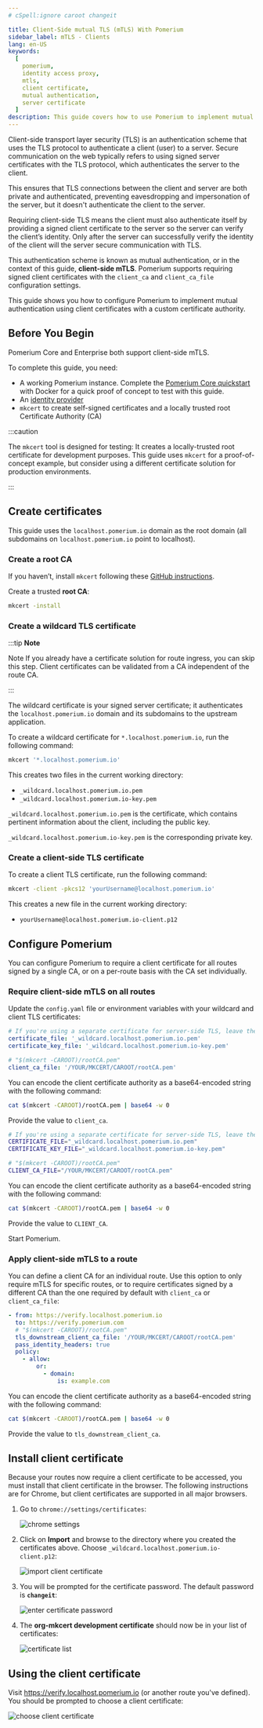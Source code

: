 ```yaml
---
# cSpell:ignore caroot changeit

title: Client-Side mutual TLS (mTLS) With Pomerium
sidebar_label: mTLS - Clients
lang: en-US
keywords:
  [
    pomerium,
    identity access proxy,
    mtls,
    client certificate,
    mutual authentication,
    server certificate
  ]
description: This guide covers how to use Pomerium to implement mutual authentication (mTLS) for end-users, using client certificates with a custom certificate authority.
---
```



Client-side transport layer security (TLS) is an authentication scheme that uses the TLS protocol to authenticate a client (user) to a server. Secure communication on the web typically refers to using signed server certificates with the TLS protocol, which authenticates the server to the client.

This ensures that TLS connections between the client and server are both private and authenticated, preventing eavesdropping and impersonation of the server, but it doesn't authenticate the client to the server.

Requiring client-side TLS means the client must also authenticate itself by providing a signed client certificate to the server so the server can verify the client’s identity. Only after the server can successfully verify the identity of the client will the server secure communication with TLS.

This authentication scheme is known as mutual authentication, or in the context of this guide, **client-side mTLS**. Pomerium supports requiring signed client certificates with the `client_ca` and `client_ca_file` configuration settings.

This guide shows you how to configure Pomerium to implement mutual authentication using client certificates with a custom certificate authority.


## Before You Begin

Pomerium Core and Enterprise both support client-side mTLS.

To complete this guide, you need:
- A working Pomerium instance. Complete the [Pomerium Core quickstart](/docs/quickstart) with Docker for a quick proof of concept to test with this guide.
- An [identity provider](/docs/identity-providers)
- `mkcert` to create self-signed certificates and a locally trusted root Certificate Authority (CA)

:::caution

The `mkcert` tool is designed for testing: It creates a locally-trusted root certificate for development purposes. This guide uses `mkcert` for a proof-of-concept example, but consider using a different certificate solution for production environments.

:::

## Create certificates

This guide uses the `localhost.pomerium.io` domain as the root domain (all subdomains on `localhost.pomerium.io` point to localhost).

### Create a root CA

If you haven’t, install `mkcert` following these [GitHub instructions](https://github.com/FiloSottile/mkcert#installation).

Create a trusted **root CA**:

```bash
mkcert -install
```

### Create a wildcard TLS certificate

:::tip **Note**

Note If you already have a certificate solution for route ingress, you can skip this step. Client certificates can be validated from a CA independent of the route CA.

:::

The wildcard certificate is your signed server certificate; it authenticates the `localhost.pomerium.io` domain and its subdomains to the upstream application.

To create a wildcard certificate for `*.localhost.pomerium.io`, run the following command:

```bash
mkcert '*.localhost.pomerium.io'
```

This creates two files in the current working directory:
- `_wildcard.localhost.pomerium.io.pem`
- `_wildcard.localhost.pomerium.io-key.pem`

`_wildcard.localhost.pomerium.io.pem` is the certificate, which contains pertinent information about the client, including the public key.

`_wildcard.localhost.pomerium.io-key.pem` is the corresponding private key.

### Create a client-side TLS certificate

To create a client TLS certificate, run the following command:

```bash
mkcert -client -pkcs12 'yourUsername@localhost.pomerium.io'
```

This creates a new file in the current working directory:
- `yourUsername@localhost.pomerium.io-client.p12`

## Configure Pomerium

You can configure Pomerium to require a client certificate for all routes signed by a single CA, or on a per-route basis with the CA set individually.

### Require client-side mTLS on all routes

Update the `config.yaml` file or environment variables with your wildcard and client TLS certificates:

<Tabs>
<TabItem value="config.yaml" label="config.yaml">

```yaml
# If you're using a separate certificate for server-side TLS, leave these keys unchanged.
certificate_file: '_wildcard.localhost.pomerium.io.pem'
certificate_key_file: '_wildcard.localhost.pomerium.io-key.pem'

# "$(mkcert -CAROOT)/rootCA.pem"
client_ca_file: '/YOUR/MKCERT/CAROOT/rootCA.pem'
```

You can encode the client certificate authority as a base64-encoded string with the following command:

```bash
cat $(mkcert -CAROOT)/rootCA.pem | base64 -w 0
```

Provide the value to `client_ca`.


</TabItem>
<TabItem value="Environment Variables" label="Environment Variables">

```bash
# If you're using a separate certificate for server-side TLS, leave these variables unchanged.
CERTIFICATE_FILE="_wildcard.localhost.pomerium.io.pem"
CERTIFICATE_KEY_FILE="_wildcard.localhost.pomerium.io-key.pem"

# "$(mkcert -CAROOT)/rootCA.pem"
CLIENT_CA_FILE="/YOUR/MKCERT/CAROOT/rootCA.pem"
```

You can encode the client certificate authority as a base64-encoded string with the following command:

```bash
cat $(mkcert -CAROOT)/rootCA.pem | base64 -w 0
```

Provide the value to `CLIENT_CA`.

</TabItem>
</Tabs>

Start Pomerium.

### Apply client-side mTLS to a route

You can define a client CA for an individual route. Use this option to only require mTLS for specific routes, or to require certificates signed by a different CA than the one required by default with `client_ca` or `client_ca_file`:

```yaml
- from: https://verify.localhost.pomerium.io
  to: https://verify.pomerium.com
  # "$(mkcert -CAROOT)/rootCA.pem"
  tls_downstream_client_ca_file: '/YOUR/MKCERT/CAROOT/rootCA.pem'
  pass_identity_headers: true
  policy:
    - allow:
        or:
          - domain:
              is: example.com
```

You can encode the client certificate authority as a base64-encoded string with the following command:

```bash
cat $(mkcert -CAROOT)/rootCA.pem | base64 -w 0
```

Provide the value to `tls_downstream_client_ca`.

## Install client certificate

Because your routes now require a client certificate to be accessed, you must install that client certificate in the browser. The following instructions are for Chrome, but client certificates are supported in all major browsers.

1. Go to `chrome://settings/certificates`:

   ![chrome settings](img/mtls/01-chrome-settings-certificates.png)

1. Click on **Import** and browse to the directory where you created the certificates above. Choose `_wildcard.localhost.pomerium.io-client.p12`:

   ![import client certificate](img/mtls/02-import-client-certificate.png)

1. You will be prompted for the certificate password. The default password is **`changeit`**:

   ![enter certificate password](img/mtls/03-enter-certificate-password.png)

1. The **org-mkcert development certificate** should now be in your list of certificates:

   ![certificate list](img/mtls/04-certificate-list.png)

## Using the client certificate

Visit https://verify.localhost.pomerium.io (or another route you've defined). You should be prompted to choose a client certificate:

![choose client certificate](img/mtls/05-select-client-certificate.png)

[quick-start]: /docs/quickstart
[identity provider]: /docs/identity-providers
